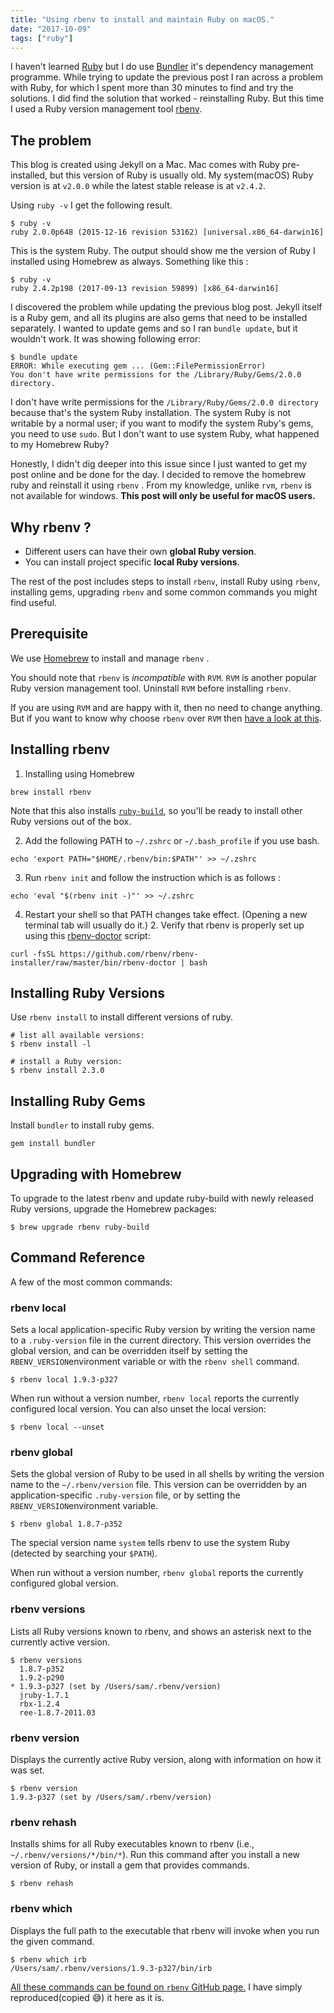 ```yaml
---
title: "Using rbenv to install and maintain Ruby on macOS."
date: "2017-10-09"
tags: ["ruby"]
---
```


I haven't learned [Ruby][1] but I do use [Bundler][2] it's dependency management programme. While trying to update the previous post I ran across a problem with Ruby, for which I spent more than 30 minutes to find and try the solutions. I did find the solution that worked - reinstalling Ruby. But this time I used a Ruby version management tool [rbenv][3].

## The problem

This blog is created using Jekyll on a Mac. Mac comes with Ruby pre-installed, but this version of Ruby is usually old. My system(macOS) Ruby version is at `v2.0.0` while the latest stable release is at `v2.4.2`.

Using `ruby -v` I get the following result.

```shell
$ ruby -v
ruby 2.0.0p648 (2015-12-16 revision 53162) [universal.x86_64-darwin16]
```

This is the system Ruby. The output should show me the version of Ruby I installed using Homebrew as always. Something like this :

```shell
$ ruby -v
ruby 2.4.2p198 (2017-09-13 revision 59899) [x86_64-darwin16]
```

I discovered the problem while updating the previous blog post. Jekyll itself is a Ruby gem, and all its plugins are also gems that need to be installed separately. I wanted to update gems and so I ran `bundle update`, but it wouldn't work. It was showing following error:

```shell
$ bundle update
ERROR: While executing gem ... (Gem::FilePermissionError)
You don't have write permissions for the /Library/Ruby/Gems/2.0.0 directory.
```

I don't have write permissions for the `/Library/Ruby/Gems/2.0.0 directory` because that's the system Ruby installation. The system Ruby is not writable by a normal user; if you want to modify the system Ruby's gems, you need to use `sudo`. But I don't want to use system Ruby, what happened to my Homebrew Ruby?

Honestly, I didn't dig deeper into this issue since I just wanted to get my post online and be done for the day. I decided to remove the homebrew ruby and reinstall it using `rbenv` . From my knowledge, unlike `rvm`, `rbenv` is not available for windows. **This post will only be useful for macOS users.**

## Why rbenv ?

- Different users can have their own **global Ruby version**.
- You can install project specific **local Ruby versions**.

The rest of the post includes steps to install `rbenv`, install Ruby using `rbenv`, installing gems, upgrading `rbenv` and some common commands you might find useful.

## Prerequisite

We use [Homebrew][4] to install and manage `rbenv` .

You should note that `rbenv` is _incompatible_ with `RVM`. `RVM` is another popular Ruby version management tool. Uninstall `RVM` before installing `rbenv`.

If you are using `RVM` and are happy with it, then no need to change anything. But if you want to know why choose `rbenv` over `RVM` then [have a look at this][5].

## Installing rbenv

1. Installing using Homebrew

```shell
brew install rbenv
```

Note that this also installs [`ruby-build`][6], so you'll be ready to install other Ruby versions out of the box.

2. Add the following PATH to `~/.zshrc` or `~/.bash_profile` if you use bash.

```shell
echo 'export PATH="$HOME/.rbenv/bin:$PATH"' >> ~/.zshrc
```

3. Run `rbenv init` and follow the instruction which is as follows :

```shell
echo 'eval "$(rbenv init -)"' >> ~/.zshrc
```

4. Restart your shell so that PATH changes take effect. (Opening a new terminal tab will usually do it.) 2.
   Verify that rbenv is properly set up using this [rbenv-doctor][7] script:

```shell
curl -fsSL https://github.com/rbenv/rbenv-installer/raw/master/bin/rbenv-doctor | bash
```

## Installing Ruby Versions

Use `rbenv install` to install different versions of ruby.

```shell
# list all available versions:
$ rbenv install -l

# install a Ruby version:
$ rbenv install 2.3.0
```

## Installing Ruby Gems

Install `bundler` to install ruby gems.

```shell
gem install bundler
```

## Upgrading with Homebrew

To upgrade to the latest rbenv and update ruby-build with newly released Ruby versions, upgrade the Homebrew packages:

```shell
$ brew upgrade rbenv ruby-build
```

## Command Reference

A few of the most common commands:

### rbenv local

Sets a local application-specific Ruby version by writing the version name to a `.ruby-version` file in the current directory. This version overrides the global version, and can be overridden itself by setting the `RBENV_VERSION`environment variable or with the `rbenv shell` command.

```shell
$ rbenv local 1.9.3-p327
```

When run without a version number, `rbenv local` reports the currently configured local version. You can also unset the local version:

```shell
$ rbenv local --unset
```

### rbenv global

Sets the global version of Ruby to be used in all shells by writing the version name to the `~/.rbenv/version` file. This version can be overridden by an application-specific `.ruby-version` file, or by setting the `RBENV_VERSION`environment variable.

```shell
$ rbenv global 1.8.7-p352
```

The special version name `system` tells rbenv to use the system Ruby (detected by searching your `$PATH`).

When run without a version number, `rbenv global` reports the currently configured global version.

### rbenv versions

Lists all Ruby versions known to rbenv, and shows an asterisk next to the currently active version.

```shell
$ rbenv versions
  1.8.7-p352
  1.9.2-p290
* 1.9.3-p327 (set by /Users/sam/.rbenv/version)
  jruby-1.7.1
  rbx-1.2.4
  ree-1.8.7-2011.03
```

### rbenv version

Displays the currently active Ruby version, along with information on how it was set.

```shell
$ rbenv version
1.9.3-p327 (set by /Users/sam/.rbenv/version)
```

### rbenv rehash

Installs shims for all Ruby executables known to rbenv (i.e., `~/.rbenv/versions/*/bin/*`). Run this command after you install a new version of Ruby, or install a gem that provides commands.

```shell
$ rbenv rehash
```

### rbenv which

Displays the full path to the executable that rbenv will invoke when you run the given command.

```shell
$ rbenv which irb
/Users/sam/.rbenv/versions/1.9.3-p327/bin/irb
```

[All these commands can be found on `rbenv` GitHub page.][8] I have simply reproduced(copied 😅) it here as it is.

<div class="line"></div>

[1]: https://www.ruby-lang.org/en/ "Ruby Programming Language"
[2]: https://bundler.io/ "Bundler"
[3]: https://github.com/rbenv/rbenv "rbenv"
[4]: https://brew.sh/ "Homebrew"
[5]: https://github.com/rbenv/rbenv/wiki/Why-rbenv%3F "Why choose rbenv?"
[6]: https://github.com/rbenv/ruby-build "ruby-build"
[7]: https://github.com/rbenv/rbenv-installer/blob/master/bin/rbenv-doctor "rbenv-doctor"
[8]: https://github.com/rbenv/rbenv#command-reference "List of commands for rbenv."
